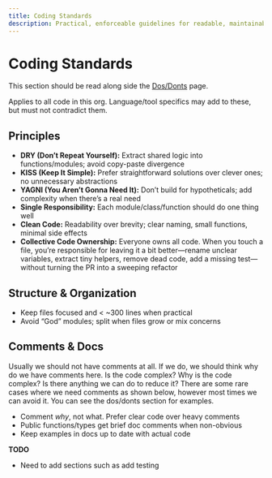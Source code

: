 ```yaml
---
title: Coding Standards
description: Practical, enforceable guidelines for readable, maintainable code.
---
```


# Coding Standards

This section should be read along side the [Dos/Donts](/standards/dos-donts) page.

Applies to all code in this org. Language/tool specifics may add to these, but must not contradict them.

## Principles
- **DRY (Don’t Repeat Yourself):** Extract shared logic into functions/modules; avoid copy-paste divergence
- **KISS (Keep It Simple):** Prefer straightforward solutions over clever ones; no unnecessary abstractions
- **YAGNI (You Aren’t Gonna Need It):** Don’t build for hypotheticals; add complexity when there’s a real need
- **Single Responsibility:** Each module/class/function should do one thing well
- **Clean Code:** Readability over brevity; clear naming, small functions, minimal side effects
- **Collective Code Ownership:** Everyone owns all code. When you touch a file, you’re responsible for leaving it a bit better—rename unclear variables, extract tiny helpers, remove dead code, add a missing test—without turning the PR into a sweeping refactor


## Structure & Organization
- Keep files focused and < ~300 lines when practical
- Avoid “God” modules; split when files grow or mix concerns

## Comments & Docs
Usually we should not have comments at all. If we do, we should think why do we have comments here. Is the code complex? Why is the code complex? Is there anything we can do to reduce it? There are some rare cases where we need comments as shown below, however most times we can avoid it. You can see the dos/donts section for examples.

- Comment _why_, not what. Prefer clear code over heavy comments
- Public functions/types get brief doc comments when non-obvious
- Keep examples in docs up to date with actual code

**TODO**
- Need to add sections such as add testing
